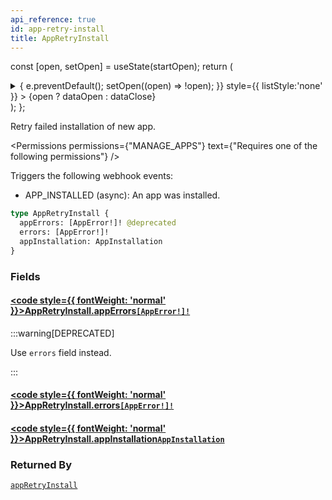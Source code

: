 ```yaml
---
api_reference: true
id: app-retry-install
title: AppRetryInstall
---
```






const [open, setOpen] = useState(startOpen);
return (
<details {...(open ? { open: true } : {})} className="details" style={{ border:'none', boxShadow:'none', background:'var(--ifm-background-color)' }}>
<summary
onClick={(e) => {
e.preventDefault();
setOpen((open) => !open);
}}
style={{ listStyle:'none' }} >
{open ? dataOpen : dataClose}
</summary>
{open && children}
</details>
);
};

Retry failed installation of new app.


<Permissions permissions={"MANAGE_APPS"} text={"Requires one of the following permissions"} />


Triggers the following webhook events:

- APP_INSTALLED (async): An app was installed.

```graphql
type AppRetryInstall {
  appErrors: [AppError!]! @deprecated
  errors: [AppError!]!
  appInstallation: AppInstallation
}
```

### Fields

#### [<code style={{ fontWeight: 'normal' }}>AppRetryInstall.<b>appErrors</b></code>](#)<Bullet />[`[AppError!]!`](../../../api-reference/apps/objects/app-error.mdx) <Badge class="badge badge--deprecated badge--secondary" text="deprecated"/> <Badge class="badge badge--secondary" text="non-null"/> <Badge class="badge badge--secondary" text="object"/> <Badge class="badge badge--secondary" text="apps"/>

:::warning[DEPRECATED]

Use `errors` field instead.

:::

#### [<code style={{ fontWeight: 'normal' }}>AppRetryInstall.<b>errors</b></code>](#)<Bullet />[`[AppError!]!`](../../../api-reference/apps/objects/app-error.mdx) <Badge class="badge badge--secondary" text="non-null"/> <Badge class="badge badge--secondary" text="object"/> <Badge class="badge badge--secondary" text="apps"/>

#### [<code style={{ fontWeight: 'normal' }}>AppRetryInstall.<b>appInstallation</b></code>](#)<Bullet />[`AppInstallation`](../../../api-reference/apps/objects/app-installation.mdx) <Badge class="badge badge--secondary" text="object"/> <Badge class="badge badge--secondary" text="apps"/>

### Returned By

[`appRetryInstall`](../../../api-reference/apps/mutations/app-retry-install.mdx) <Badge class="badge badge--secondary" text="mutation"/>

